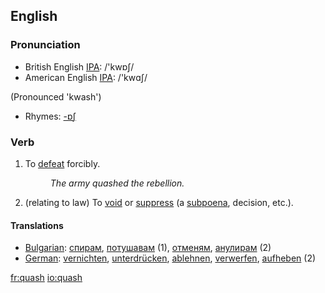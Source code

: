 ==English==
===Pronunciation===
*British English [[w:IPA|IPA]]: /'kwɒʃ/
*American English [[w:IPA|IPA]]: /'kwɑʃ/

(Pronounced 'kwash')
*Rhymes: [[Rhymes:English:-ɒʃ|-ɒʃ]]

===Verb===
{{en-verb|quash|es}}

#To [[defeat]] forcibly. 
#:''The army quashed the rebellion.''
#(relating to law) To [[void]] or [[suppress]] (a [[subpoena]], decision, etc.).

====Translations====
*[[Bulgarian]]: [[спирам]], [[потушавам]] (1), [[отменям]], [[анулирам]] (2)
*[[German]]: [[vernichten]], [[unterdrücken]], [[ablehnen]], [[verwerfen]], [[aufheben]] (2)

[[fr:quash]]
[[io:quash]]